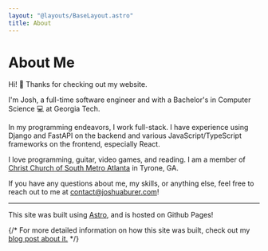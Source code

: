 ```yaml
---
layout: "@layouts/BaseLayout.astro"
title: About
---
```



# About Me

Hi! 👋 Thanks for checking out my website.

I'm Josh, a full-time software engineer and with a Bachelor's in Computer Science 💻 at Georgia Tech.

In my programming endeavors, I work full-stack. I have experience using Django
and FastAPI on the backend and various JavaScript/TypeScript frameworks on the frontend,
especially React.

I love programming, guitar, video games, and reading.
I am a member of [Christ Church of South Metro Atlanta](https://www.christsma.org/) in Tyrone, GA.

If you have any questions about me, my skills, or anything else, feel
free to reach out to me at [contact@joshuaburer.com](mailto:contact@joshuaburer.com)!

---

This site was built using <Icon name="vscode-icons:file-type-astro"/>[Astro](https://astro.build/), and is hosted on Github Pages!

{/* For more detailed information on how this site was built, check out my [blog post about it.](/blog/building-this-site/) */}
